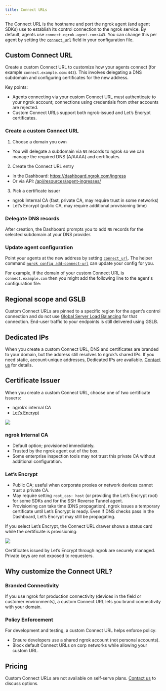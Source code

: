```yaml
---
title: Connect URLs
---
```


The Connect URL is the hostname and port the ngrok agent (and agent SDKs) use to
establish its control connection to the ngrok service. By default, agents use
`connect.ngrok-agent.com:443`. You can change this per agent by setting the
[`connect_url`](/agent/config/v3/#connect_url) field in your configuration file.

## Custom Connect URL 

Create a custom Connect URL to customize how your agents connect (for example
`connect.example.com:443`). This involves delegating a DNS subdomain and
configuring certificates for the new address.

Key points:

- Agents connecting via your custom Connect URL must authenticate to your
  ngrok account; connections using credentials from other accounts are rejected.
- Custom Connect URLs support both ngrok‑issued and Let’s Encrypt certificates.

### Create a custom Connect URL

1. Choose a domain you own

- You will delegate a subdomain via `NS` records to ngrok so we can manage the
  required DNS (A/AAAA) and certificates.

2. Create the Connect URL entry

- In the Dashboard: https://dashboard.ngrok.com/ingress
- Or via API: [/api/resources/agent-ingresses/](/api/resources/agent-ingresses/)

3. Pick a certificate issuer

- ngrok Internal CA (fast, private CA, may require trust in some networks)
- Let’s Encrypt (public CA, may require additional provisioning time)

### Delegate DNS records

After creation, the Dashboard prompts you to add `NS` records for the selected
subdomain at your DNS provider.

### Update agent configuration

Point your agents at the new address by setting
[`connect_url`](/agent/config/v3/#connect_url). The helper command
[`ngrok config add-connect-url`](/agent/cli/#ngrok-config-add-connect-url) can
update your config for you.

For example, if the domain of your custom Connect URL is
`connect.example.com` then you might add the following line to the agent's
configuration file:

<Tabs>
	<Tab title="Agent CLI">
		<CustomIngressAgentCliExample />
	</Tab>
	<Tab title="Agent Config">
		<CustomIngressAgentConfigExample />
	</Tab>
	<Tab title="SSH Reverse Tunnel">
		<CustomIngressSshExample />
	</Tab>
	<Tab title="Go">
		<CustomIngressGoSdkExample />
	</Tab>
	<Tab title="Javascript">
		<CustomIngressJavascriptSdkExample />
	</Tab>
	<Tab title="Python">
		<CustomIngressPythonSdkExample />
	</Tab>
	<Tab title="Rust">
		<CustomIngressRustSdkExample />
	</Tab>
	<Tab title="Kubernetes Controller">
		<CustomIngressKubernetesExample />
	</Tab>
</Tabs>

## Regional scope and GSLB

Custom Connect URLs are pinned to a specific region for the agent’s control
connection and do not use
[Global Server Load Balancing](/universal-gateway/global-load-balancer/) for that
connection. End-user traffic to your endpoints is still delivered using GSLB.

## Dedicated IPs

When you create a custom Connect URL, DNS and certificates are branded to your
domain, but the address still resolves to ngrok’s shared IPs. If you need
static, account‑unique addresses, Dedicated IPs are available. [Contact us](mailto:sales@ngrok.com?subject=Dedicated+Ingress+IPs)
for details.

## Certificate Issuer

When you create a custom Connect URL, choose one of two certificate issuers:

- ngrok’s internal CA
- [Let’s Encrypt](https://letsencrypt.org/)

![](/img/docs/new-ingress.png)

### ngrok Internal CA

- Default option; provisioned immediately.
- Trusted by the ngrok agent out of the box.
- Some enterprise inspection tools may not trust this private CA without
  additional configuration.

### Let’s Encrypt

- Public CA; useful when corporate proxies or network devices cannot trust
  a private CA.
- May require setting `root_cas: host` (or providing the Let’s Encrypt root)
  for some SDKs and for the SSH Reverse Tunnel agent.
- Provisioning can take time (DNS propagation). ngrok issues a temporary
  certificate until Let’s Encrypt is ready. Even if DNS checks pass in the
  Dashboard, Let’s Encrypt may still be propagating.

If you select Let’s Encrypt, the Connect URL drawer shows a status card while
the certificate is provisioning:

![](/img/docs/certificate-provisioning-delayed.png)

<Note>
Certificates issued by Let’s Encrypt through ngrok are securely managed.
Private keys are not exposed to requesters.
</Note>

## Why customize the Connect URL?

### Branded Connectivity

If you use ngrok for production connectivity (devices in the field or customer
environments), a custom Connect URL lets you brand connectivity with your
domain.

### Policy Enforcement

For development and testing, a custom Connect URL helps enforce policy:

- Ensure developers use a shared ngrok account (not personal accounts).
- Block default Connect URLs on corp networks while allowing your custom URL.

## Pricing

Custom Connect URLs are not available on self‑serve plans.
[Contact us](mailto:sales@ngrok.com?subject=Custom+Connect+URL) to discuss options.
